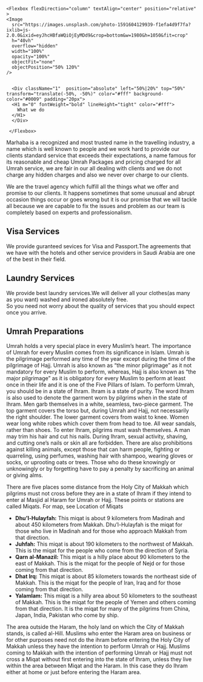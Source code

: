 <Section pt="0">
  
    <Flexbox flexDirection="column" textAlign="center" position="relative" >
    <Image
      src="https://images.unsplash.com/photo-1591604129939-f1efa4d9f7fa?ixlib=js-2.0.0&ixid=eyJhcHBfaWQiOjEyMDd9&crop=bottom&w=1980&h=1050&fit=crop"
      h="40vh"
      overflow="hidden"
      width="100%"
      opacity="100%"
      objectFit="none"
      objectPosition="50% 120%"
    />
    
    
      <Div className="1"  position="absolute" left="50%|20%" top="50%" transform="translate(-50%, -50%)" color="#fff" background-color="#0009" padding="20px">
      <H1 m="0" fontWeight="bold" lineHeight="tight" color="#fff">
        What we do
      </H1>
      </Div>
    
     </Flexbox>
  <Container>
  <p mt="20">Marhaba is a recognized and most trusted name in the travelling industry,
  a name which is well known to people and we work hard to provide our clients standard service that exceeds their expectations, a name famous for its reasonable and cheap Umrah Packages and pricing charged for all Umrah service, 
  we are fair in our all dealing with clients and we do not charge any hidden charges and also we never over charge to our clients.</p> 
  <p mt="10">We are the travel agency which fulfill all the things what we offer and promise to our clients. It happens sometimes that some unusual and abrupt occasion things occur or goes wrong but it is our promise that we will tackle all because we are capable to fix the issues and problem as our team is completely based on experts and professionalism.</p>
  <h2 fontSize="3xl|4xl">Visa Services</h2>
  <p>We provide guranteed sevices for Visa and Passport.The agreements that we have with
  the hotels and other service providers in Saudi Arabia are one of the best in their
  field.</p>

  <h2 fontSize="3xl|4xl">Laundry Services</h2>
  We provide best laundry services.We will deliver all your clothes(as many as you
  want) washed and ironed absolutely free.
  <br />
  So you need not worry about the quality of services that you should expect once you
  arrive.

  <h2 fontSize="3xl|4xl">Umrah Preparations</h2>
  <p>
  Umrah holds a very special place in every Muslim’s heart. The importance of Umrah
  for every Muslim comes from its significance in Islam. Umrah is the pilgrimage performed
  any time of the year except during the time of the pilgrimage of Hajj. Umrah is also
  known as “the minor pilgrimage” as it not mandatory for every Muslim to perform,
  whereas, Hajj is also known as “the major pilgrimage” as it is obligatory for every
  Muslim to perform at least once in their life and it is one of the Five Pillars of
  Islam. To perform Umrah, you should be in a state of Ihram. Ihram is a state of purity.
  The word Ihram is also used to denote the garment worn by pilgrims when in the state
  of Ihram. Men garb themselves in a white, seamless, two-piece garment. The top garment
  covers the torso but, during Umrah and Hajj, not necessarily the right shoulder.
  The lower garment covers from waist to knee. Women wear long white robes which cover
  them from head to toe. All wear sandals, rather than shoes. To enter Ihram, pilgrims
  must wash themselves. A man may trim his hair and cut his nails. During Ihram, sexual
  activity, shaving, and cutting one’s nails or skin all are forbidden. There are also
  prohibitions against killing animals, except those that can harm people, fighting
  or quarreling, using perfumes, washing hair with shampoo, wearing gloves or socks,
  or uprooting oats or trees. Those who do these knowingly or unknowingly or by forgetting
  have to pay a penalty by sacrificing an animal or giving alms.</p>
  <p fontWeight="bold">
  There are five places some distance from the Holy City of Makkah which pilgrims must not cross before they are in a state of Ihram if they intend to enter al Masjid al Haram for Umrah or Hajj. These points or stations are called Miqats. For map, see Location of Miqats
  </p>
  <ul>
    <li my="2">
  <b>Dhu’l-Hulayfah:</b> This miqat is about 9 kilometers from Madinah and about 450 kilometers from Makkah. Dhu’l-Hulayfah is the miqat for those who live in Madinah and for those who approach Makkah from that direction.
  </li>
  <li my="2">
  <b>Juhfah:</b> This miqat is about 190 kilometers to the northwest of Makkah. This is the miqat for the people who come from the direction of Syria.
  </li>
  <li my="2">
  <b>Qarn al-Manazil:</b> This miqat is a hilly place about 90 kilometers to the east of Makkah. This is the miqat for the people of Nejd or for those coming from that direction.
  </li>
  <li my="2">
  <b>Dhat Irq:</b> This miqat is about 85 kilometers towards the northeast side of Makkah. This is the miqat for the people of Iran, Iraq and for those coming from that direction.
  </li>
  <li my="2">
  <b>Yalamlam:</b> This miqat is a hilly area about 50 kilometers to the southeast of Makkah. This is the miqat for the people of Yemen and others coming from that direction. It is the miqat for many of the pilgrims from China, Japan, India, Pakistan who come by ship.
  </li>
  </ul>
  <p my="10">
  The area outside the Haram, the holy land on which the City of Makkah stands, is called al-Hill. Muslims who enter the Haram area on business or for other purposes need not do the ihram before entering the Holy City of Makkah unless they have the intention to perform Umrah or Hajj. Muslims coming to Makkah with the intention of performing Umrah or Hajj must not cross a Miqat without first entering into the state of Ihram, unless they live within the area between Miqat and the Haram. In this case they do Ihram either at home or just before entering the Haram area.
  </p>
  </Container>
</Section>
